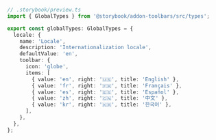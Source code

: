 ```ts
// .storybook/preview.ts
import { GlobalTypes } from '@storybook/addon-toolbars/src/types';

export const globalTypes: GlobalTypes = {
  locale: {
    name: 'Locale',
    description: 'Internationalization locale',
    defaultValue: 'en',
    toolbar: {
      icon: 'globe',
      items: [
        { value: 'en', right: '🇺🇸', title: 'English' },
        { value: 'fr', right: '🇫🇷', title: 'Français' },
        { value: 'es', right: '🇪🇸', title: 'Español' },
        { value: 'zh', right: '🇨🇳', title: '中文' },
        { value: 'kr', right: '🇰🇷', title: '한국어' },
      ],
    },
  },
};
```
